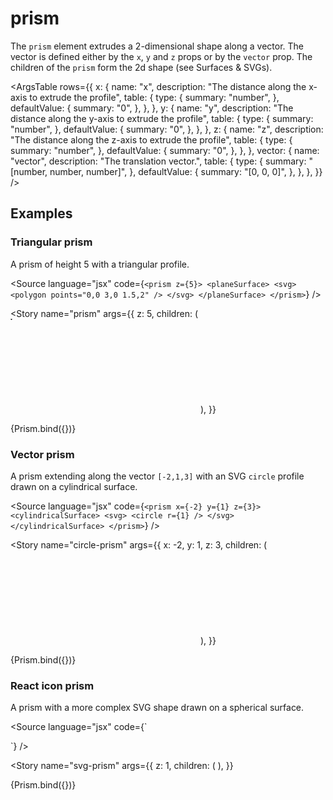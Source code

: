 
<Meta title="Reference/Constructions/Prism" />

# prism

The `prism` element extrudes a 2-dimensional shape along a vector. The vector is defined either by the `x`, `y` and `z` props or by the `vector` prop. The children of the `prism` form the 2d shape (see <Link to="reference-surfaces-svgs--introduction">Surfaces & SVGs</Link>).

<ArgsTable
  rows={{
    x: {
      name: "x",
      description: "The distance along the x-axis to extrude the profile",
      table: {
        type: {
          summary: "number",
        },
        defaultValue: {
          summary: "0",
        },
      },
    },
    y: {
      name: "y",
      description: "The distance along the y-axis to extrude the profile",
      table: {
        type: {
          summary: "number",
        },
        defaultValue: {
          summary: "0",
        },
      },
    },
    z: {
      name: "z",
      description: "The distance along the z-axis to extrude the profile",
      table: {
        type: {
          summary: "number",
        },
        defaultValue: {
          summary: "0",
        },
      },
    },
    vector: {
      name: "vector",
      description: "The translation vector.",
      table: {
        type: {
          summary: "[number, number, number]",
        },
        defaultValue: {
          summary: "[0, 0, 0]",
        },
      },
    },
  }}
/>

## Examples


### Triangular prism

A prism of height 5 with a triangular profile.

<Source
  language="jsx"
  code={`
<prism z={5}>
  <planeSurface>
    <svg>
      <polygon points="0,0 3,0 1.5,2" />
    </svg>
  </planeSurface>
</prism>
`}
/>

<Story
  name="prism"
  args={{
    z: 5,
    children: (
      <planeSurface>
        <svg>
          <polygon points="0,0 3,0 1.5,2" />
        </svg>
      </planeSurface>
    ),
  }}
>
  {Prism.bind({})}
</Story>

### Vector prism

A prism extending along the vector `[-2,1,3]` with an SVG `circle` profile drawn on a cylindrical surface.

<Source
  language="jsx"
  code={`
<prism x={-2} y={1} z={3}>
  <cylindricalSurface>
    <svg>
      <circle r={1} />
    </svg>
  </cylindricalSurface>
</prism>
`}
/>

<Story
  name="circle-prism"
  args={{
    x: -2,
    y: 1,
    z: 3,
    children: (
      <cylindricalSurface>
        <svg>
          <circle r={1} />
        </svg>
      </cylindricalSurface>
    ),
  }}
>
  {Prism.bind({})}
</Story>

### React icon prism

A prism with a more complex SVG shape drawn on a spherical surface.

<Source language="jsx" code={`

<prism z={1}>
  <sphericalSurface radius={10}>
    <ReactIcon />
  </sphericalSurface>
</prism>
`} />

<Story
  name="svg-prism"
  args={{
    z: 1,
    children: (
      <sphericalSurface radius={10}>
        <ReactIcon />
      </sphericalSurface>
    ),
  }}
>
  {Prism.bind({})}
</Story>
